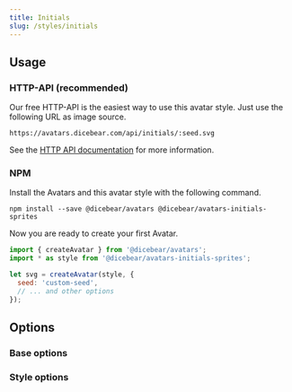 ```yaml
---
title: Initials
slug: /styles/initials
---
```



<Examples style={style} />

## Usage

### HTTP-API (recommended)

Our free HTTP-API is the easiest way to use this avatar style. Just use the following URL as image source.

    https://avatars.dicebear.com/api/initials/:seed.svg

See the [HTTP API documentation](/docs/http-api) for more information.

### NPM

Install the Avatars and this avatar style with the following command.

    npm install --save @dicebear/avatars @dicebear/avatars-initials-sprites

Now you are ready to create your first Avatar.

```js
import { createAvatar } from '@dicebear/avatars';
import * as style from '@dicebear/avatars-initials-sprites';

let svg = createAvatar(style, {
  seed: 'custom-seed',
  // ... and other options
});
```

## Options

### Base options

<Options schema={coreSchema} />

### Style options

<Options schema={style.schema} />
